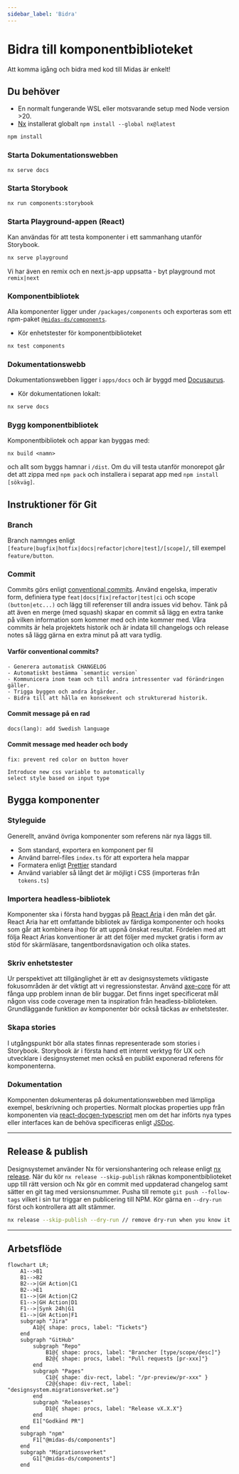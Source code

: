```yaml
---
sidebar_label: 'Bidra'
---
```


# Bidra till komponentbiblioteket

Att komma igång och bidra med kod till Midas är enkelt!

## Du behöver

- En normalt fungerande WSL eller motsvarande setup med Node version >20.
- [Nx](https://nx.dev) installerat globalt `npm install --global nx@latest`

```bash
npm install
```

### Starta Dokumentationswebben

```bash
nx serve docs
```

### Starta Storybook

```bash
nx run components:storybook
```

### Starta Playground-appen (React)

Kan användas för att testa komponenter i ett sammanhang utanför Storybook.

```bash
nx serve playground
```

Vi har även en remix och en next.js-app uppsatta - byt playground mot `remix|next`

### Komponentbibliotek

Alla komponenter ligger under `/packages/components` och exporteras som ett npm-paket [`@midas-ds/components`](https://www.npmjs.com/package/@midas-ds/components).

- Kör enhetstester för komponentbiblioteket

```bash
nx test components
```

### Dokumentationswebb

Dokumentationswebben ligger i `apps/docs` och är byggd med [Docusaurus](https://docusaurus.io/).

- Kör dokumentationen lokalt:

```bash
nx serve docs
```

### Bygg komponentbibliotek

Komponentbibliotek och appar kan byggas med:

```shell
nx build <namn>
```

och allt som byggs hamnar i `/dist`. Om du vill testa utanför monorepot går det att zippa med `npm pack` och installera i
separat app med `npm install [sökväg]`.

## Instruktioner för Git

### Branch

Branch namnges enligt `[feature|bugfix|hotfix|docs|refactor|chore|test]/[scope]/`, till exempel `feature/button`.

### Commit

Commits görs enligt [conventional commits](https://www.conventionalcommits.org/en/v1.0.0/#summary). Använd engelska,
imperativ form, definiera type `feat|docs|fix|refactor|test|ci` och scope `(button|etc...)` och lägg till referenser
till andra issues vid behov. Tänk på att även en merge (med squash) skapar en commit så lägg en extra tanke på
vilken information som kommer med och inte kommer med. Våra commits är hela projektets historik och är indata till
changelogs och release notes så lägg gärna en extra minut på att vara tydlig.

#### Varför conventional commits?

    - Generera automatisk CHANGELOG
    - Automatiskt bestämma `semantic version`
    - Kommunicera inom team och till andra intressenter vad förändringen gäller.
    - Trigga byggen och andra åtgärder.
    - Bidra till att hålla en konsekvent och strukturerad historik.

#### Commit message på en rad

`docs(lang): add Swedish language`

#### Commit message med header och body

```
fix: prevent red color on button hover

Introduce new css variable to automatically
select style based on input type

```

## Bygga komponenter

### Styleguide

Generellt, använd övriga komponenter som referens när nya läggs till.

- Som standard, exportera en komponent per fil
- Använd barrel-files `index.ts` för att exportera hela mappar
- Formatera enligt [Prettier](https://prettier.io/) standard
- Använd variabler så långt det är möjligt i CSS (importeras från `tokens.ts`)

### Importera headless-bibliotek

Komponenter ska i första hand byggas på [React Aria](https://react-spectrum.adobe.com/react-aria/getting-started.html) i den mån det går. React Aria har ett omfattande bibliotek av
färdiga komponenter och hooks som går att kombinera ihop för att uppnå önskat resultat. Fördelen med att följa React Arias
konventioner är att det följer med mycket gratis i form av stöd för skärmläsare, tangentbordsnavigation och olika states.

### Skriv enhetstester

Ur perspektivet att tillgänglighet är ett av designsystemets viktigaste fokusområden är det viktigt att vi regressionstestar.
Använd [axe-core](https://github.com/dequelabs/axe-core) för att fånga upp problem innan de blir buggar. Det finns inget
specificerat mål någon viss code coverage men ta inspiration från headless-biblioteken. Grundläggande funktion av komponenter
bör också täckas av enhetstester.

### Skapa stories

I utgångspunkt bör alla states finnas representerade som stories i Storybook. Storybook är i första hand ett internt
verktyg för UX och utvecklare i designsystemet men också en publikt exponerad referens för komponenterna.

### Dokumentation

Komponenten dokumenteras på dokumentationswebben med lämpliga exempel, beskrivning och properties. Normalt plockas
properties upp från komponenten via [react-docgen-typescript](https://github.com/styleguidist/react-docgen-typescript)
men om det har införts nya types eller interfaces kan de behöva specificeras enligt [JSDoc](https://jsdoc.app/).

---

## Release & publish

Designsystemet använder Nx för versionshantering och release enligt [nx release](https://nx.dev/recipes/nx-release/get-started-with-nx-release).
När du kör `nx release --skip-publish` räknas komponentbiblioteket upp till rätt version
och Nx gör en commit med uppdaterad changelog samt sätter en git tag med versionsnummer. Pusha till remote
`git push --follow-tags` vilket i sin tur triggar en publicering till NPM. Kör gärna en `--dry-run` först
och kontrollera att allt stämmer.

```bash
nx release --skip-publish --dry-run // remove dry-run when you know it works
```

---

## Arbetsflöde

```mermaid
flowchart LR;
    A1-->B1
    B1-->B2
    B2-->|GH Action|C1
    B2-->E1
    E1-->|GH Action|C2
    E1-->|GH Action|D1
    F1-->|Synk 24h|G1
    E1-->|GH Action|F1
    subgraph "Jira"
        A1@{ shape: procs, label: "Tickets"}
    end
    subgraph "GitHub"
        subgraph "Repo"
            B1@{ shape: procs, label: "Brancher [type/scope/desc]"}
            B2@{ shape: procs, label: "Pull requests [pr-xxx]"}
        end
        subgraph "Pages"
            C1@{ shape: div-rect, label: "/pr-preview/pr-xxx" }
            C2@{shape: div-rect, label: "designsystem.migrationsverket.se"}
        end
        subgraph "Releases"
            D1@{ shape: procs, label: "Release vX.X.X"}
        end
        E1["Godkänd PR"]
    end
    subgraph "npm"
        F1["@midas-ds/components"]
    end
    subgraph "Migrationsverket"
        G1["@midas-ds/components"]
    end
```
